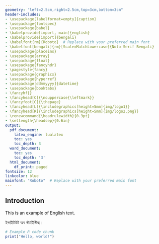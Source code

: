 ```yaml
---
geometry: "left=2.5cm,right=2.5cm,top=3cm,bottom=3cm"
header-includes:
- \usepackage[labelformat=empty]{caption}
- \usepackage{fontspec}
- \usepackage{babel}
- \babelprovide[import, main]{english}
- \babelprovide[import]{bengali}
- \babelfont{rm}{Roboto}  # Replace with your preferred main font
- \babelfont[bengali]{rm}[Scale=MatchLowercase]{Noto Serif Bengali}
- \usepackage{placeins}
- \usepackage{array}
- \usepackage{float}
- \usepackage{fancyhdr}
- \pagestyle{fancy}
- \usepackage{graphicx}
- \usepackage{hyperref}
- \usepackage[ddmmyyyy]{datetime}
- \usepackage{booktabs} 
- \fancyhf{}
- \fancyhead[C]{\nouppercase{\leftmark}}
- \fancyfoot[C]{\thepage}
- \fancyhead[L]{\includegraphics[height=5mm]{img/logo1}}
- \fancyhead[R]{\includegraphics[height=5mm]{img/logo2.png}}
- \renewcommand{\headrulewidth}{0.3pt}
- \setlength{\headsep}{0.6in} 
output:
  pdf_document:
    latex_engine: lualatex
    toc: yes
    toc_depth: 3
  word_document:
    toc: yes
    toc_depth: '3'
  html_document:
    df_print: paged
fontsize: 12
linkcolor: blue
mainfont: "Roboto"  # Replace with your preferred main font
---
```


## Introduction

This is an example of English text.

ইন্সটিটিউট অব স্ট্যাটিস্টিক্স।

```r
# Example R code chunk
print("Hello, world!")

```